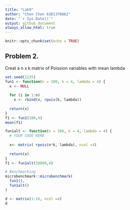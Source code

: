 ```yaml
---
title: "Lab9"
author: "Chen Chen 6381370662"
date: "`r Sys.Date()`"
output: github_document
always_allow_html: true
---
```


```r
knitr::opts_chunk$set(echo = TRUE)
```

## Problem 2.

Creat a n x k matrix of Poission variables with mean lambda

```r
set.seed(1235)
fun1 <- function(n = 100, k = 4, lambda = 4) {
  x <- NULL
  
  for (i in 1:n)
    x <- rbind(x, rpois(k, lambda))
  
  return(x)
}
f1 <- fun1(100,4)
mean(f1)

fun1alt <- function(n = 100, k = 4, lambda = 4) {
  # YOUR CODE HERE
  
  x<- matrix( rpois(n*k, lambda), ncol =4)
  
  return(x)
}
f1 <- fun1alt(50000,4)

# Benchmarking
microbenchmark::microbenchmark(
  fun1(),
  fun1alt()
)
```
```r
d <- matrix(1:16, ncol =4)
d
```

```r

```

